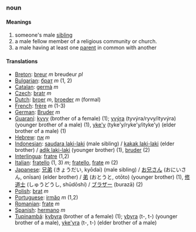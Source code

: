 === noun ===

==== Meanings ====
# someone's male [[sibling]]
# a male fellow member of a religious community or church.
# a male having at least one [[parent]] in common with another

==== Translations ====
*[[Breton]]: [[breur]] ''m'' breudeur ''pl''
*[[Bulgarian]]: [[брат]] ''m'' (1, 2)
*[[Catalan]]: [[germà]] ''m''
*[[Czech]]: [[bratr]] ''m''
*[[Dutch]]: [[broer]] ''m'', [[broeder]] ''m'' (formal)
*[[French]]: [[frère]] ''m'' (1-3)
*[[German]]: [[Bruder]] ''m''
*[[Guaraní]]: [[kyvy]] (brother of a female) (1); [[yvýra]] (tyvýra/ryvy/ityvýra) (younger brother of a male) (1), [[yke'y]] (tyke'y/ryke'y/ityke'y) (elder brother of a male) (1)
*[[Hebrew]]: [[אח]] ''m''
*[[Indonesian]]: [[saudara laki-laki]] (male sibling) / [[kakak laki-laki]] (elder brother) / [[adik laki-laki]] (younger brother) (1), [[bruder]] (2)
*[[Interlingua]]: [[fratre]] (1,2)
*[[Italian]]: [[fratello]] (1, 3) ''m''; [[fratello]], [[frate]] ''m'' (2)
*[[Japanese]]: [[兄弟]] (きょうだい, kyōdai) (male sibling) / [[お兄さん]] (おにいさん, onīsan) (elder brother) / [[弟]] (おとうと, otōto) (younger brother) (1), [[修道士]] (しゅうどうし, shūdōshi) / [[ブラザー]] (burazā) (2)
*[[Polish]]: [[brat]] ''m''
*[[Portuguese]]: [[irmão]] ''m'' (1,2)
*[[Romanian]]: [[frate]] ''m''
*[[Spanish]]: [[hermano]] ''m''
*[[Tupinambá]]: [[kybyra]] (brother of a female) (1); [[ybyra]] (t-, t-) (younger brother of a male), [[yke'yra]] (t-, t-) (elder brother of a male)